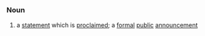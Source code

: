 =={{en}}==
===Noun===
# a [[statement]] which is [[proclaimed]]; a [[formal]] [[public]] [[announcement]]
